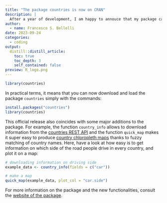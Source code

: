---
title: "The package countries is now on CRAN"
description: |
  After a year of development, I am happy to annouce that my package can now be downloaded directly from R's official repository. And it has some cool new functionalities!
author:
  - name: Francesco S. Bellelli
date: 2023-09-24
categories: 
  - coding
output:
  distill::distill_article:
    toc: true
    toc_depth: 3
    self_contained: false
preview: R_logo.png
---

```{r, include = FALSE}
library(countries)
```



In practical terms, it means that you can now download and load the package `countries` simply with the commands:


```{r, eval = FALSE}
install.packages("countries")
library(countries)
```

This official release also coincides with some major additions to the package. For example, the function `country_info` allows to download information from the [countries REST API](https://restcountries.com/) and the function `quick_map` makes it super easy to produce [country chloropleth maps](https://en.wikipedia.org/wiki/Choropleth_map) thanks to fuzzy matching of country names. Here, have a look at how easy is to get information on which side of the road people drive in every country, and plot it on a map:


```{r, dpi = 700, warning = FALSE, message = FALSE, fig.asp=0.5}
# downloading information on driving side
example_data <- country_info(fields = c("car"))

# make a map
quick_map(example_data, plot_col = "car.side")
```


For more information on the package and the new functionalities, consult the [website of the package](https://fbellelli.github.io/countries/).